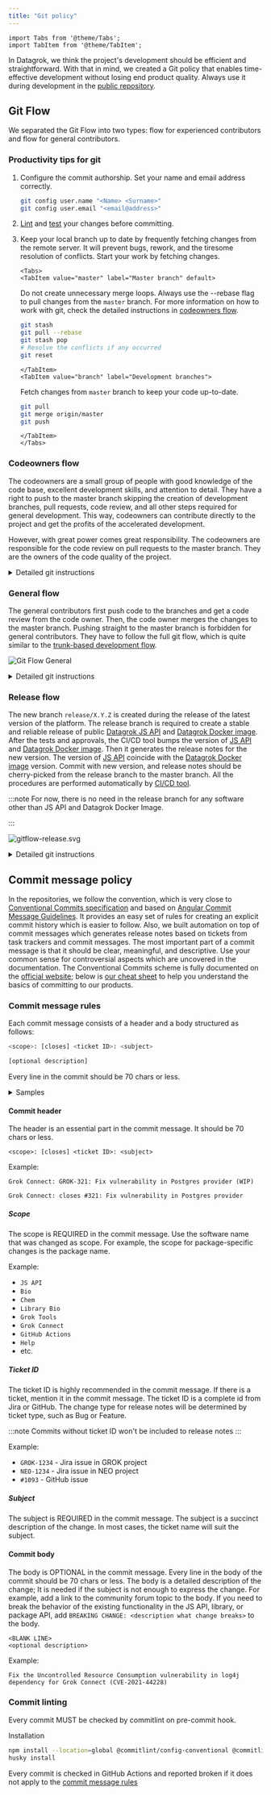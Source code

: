 ```yaml
---
title: "Git policy"
---
```


```mdx-code-block
import Tabs from '@theme/Tabs';
import TabItem from '@theme/TabItem';
```

In Datagrok, we think the project's development should be efficient and straightforward. With that in mind, we created a
Git policy that enables time-effective development without losing end product quality. Always use it during development
in the [public repository](../../collaborate/public-repository.md).

## Git Flow

We separated the Git Flow into two types: flow for experienced contributors and flow for general contributors.

### Productivity tips for git

1. Configure the commit authorship. Set your name and email address correctly.

   ```bash
   git config user.name "<Name> <Surname>"
   git config user.email "<email@address>"
   ```

2. [Lint](https://github.com/datagrok-ai/public/blob/master/CONTRIB.md#using-a-linter)
   and [test](https://datagrok.ai/help/develop/how-to/test-packages#local-testing) your changes before committing.
3. Keep your local branch up to date by frequently fetching changes from the remote server. It will prevent bugs,
   rework, and the tiresome resolution of conflicts. Start your work by fetching changes.

   ```mdx-code-block
   <Tabs>
   <TabItem value="master" label="Master branch" default>
   ```

   Do not create unnecessary merge loops. Always use the --rebase flag to pull changes from the `master` branch. For
   more information on how to work with git, check the detailed instructions in [codeowners flow](#codeowners-flow).

   ```bash
   git stash
   git pull --rebase
   git stash pop
   # Resolve the conflicts if any occurred
   git reset
   ```

   ```mdx-code-block
   </TabItem>
   <TabItem value="branch" label="Development branches">
   ```

   Fetch changes from `master` branch to keep your code up-to-date.

   ```bash
   git pull
   git merge origin/master
   git push
   ```

   ```mdx-code-block
   </TabItem>
   </Tabs>
   ```

### Codeowners flow

The codeowners are a small group of people with good knowledge of the code base, excellent development skills, and
attention to detail. They have a right to push to the master branch skipping the creation of development branches, pull
requests, code review, and all other steps required for general development. This way, codeowners can contribute
directly to the project and get the profits of the accelerated development.

However, with great power comes great responsibility. The codeowners are responsible for the code review on pull
requests to the master branch. They are the owners of the code quality of the project.

<details>
  <summary>Detailed git instructions</summary>

1. Clone the repository if you do not have the local repository. It is a one-time procedure.

   ```bash
   # git clone <repository_url>
   git clone https://github.com/datagrok-ai/public.git
   ```

2. Change the branch to the master branch.

   ```bash
   # git checkout <main_branch_name>
   git checkout master
   ```

3. Pull the latest changes from the remote server. Start your work by pulling the changes from the remote server. It
   will
   prevent bugs, rework, and the tiresome resolution of conflicts.

   ```bash
   git pull --rebase
   ```

4. Make changes in the files.
5. Test the changes. You can use the [datagrok toolkit](../tools/libraries.md#datagrok-toolkit)
   to [test packages](../how-to/test-packages.md#local-testing)
6. Add files to commit. We recommend not mixing refactoring with a new feature on one commit. The changes should be
   atomic with the exact purpose.

   ```bash
   git add -p
   ```

7. Create a commit with changes. Write descriptive and meaningful messages according to
   the [commit message rules](#commit-message-policy). Changelogs include all commit messages.

   ```bash
   # git commit -m '<commit message>'
   git commit -m '<scope>: [closes] <ticket ID>: <subject>
   [optional description]
   '
   ```

8. Push the commit right after the creation. Pushing one commit at a time helps to avoid unexpected GitHub Actions
   behavior.

   ```bash
   git push
   ```

</details>

### General flow

The general contributors first push code to the branches and get a code review from the code owner. Then, the code owner
merges the changes to the master branch. Pushing straight to the master branch is forbidden for general contributors.
They have to follow the full git flow, which is quite similar to
the [trunk-based development flow](https://www.atlassian.com/continuous-delivery/continuous-integration/trunk-based-development).

![Git Flow General](gitflow-general.svg)

<details>
  <summary>Detailed git instructions</summary>

1. Clone the repository if you do not have the local repository. It is a one-time procedure.

   ```bash
   # git clone <repository_url>
   git clone https://github.com/datagrok-ai/public.git
   ```

2. Change the branch to the master branch.

   ```bash
   # git checkout <main_branch_name>
   git checkout master
   ```

3. Pull the latest changes from the remote server. Start your work by pulling the changes from the remote server. It
   will
   prevent bugs, rework, and the tiresome resolution of conflicts.

   ```bash
   git pull
   ```

4. Create a git branch. It would be best to name it according to the task; the name must be meaningful.
   Use the agreed standard: `<first letter of your name><your surname>/<task ID>/<meaningful short description>`. Task
   ID should be a
   full ID from any task tracking system. For example, `jdoe/GROK-123/description` for Jira issues or
   `jdoe/#123/description` for GitHub issues.

   ```bash
   # git checkout -b <first letter of your name><you surname>/<task ID>/<meaningful short description>
   git checkout -b jdoe/GROK-123/description

   # git push –set-upstream origin <first letter of your name><you surname>/<task ID>/<meaningful short description>
   git push --set-upstream origin jdoe/GROK-123/description
   ```

5. Make changes in the files.
6. Test the changes. You can use the [datagrok toolkit](../tools/libraries.md#datagrok-toolkit)
   to [test packages](../how-to/test-packages.md#local-testing)
7. After all the required changes are made, merge changes from the master branch to your branch. Fix all the conflicts
   if it is required. Push the merged changes right after the merge.

   ```bash
   git pull
   # git merge origin/<main_branch_name>
   git merge origin/master
   # Push changes immediately after merge. This is very important to avoid conflicts in the future.
   git push
   ```

8. Add files to commit. We recommend not mixing refactoring with a new feature on one commit. The changes should be
   atomic with the exact purpose.

   ```bash
   git add -p
   ```

9. Create a commit with changes. Write descriptive and meaningful messages according to
   the [commit message rules](#commit-message-policy). Changelogs include all commit messages. If all the commits have
   descriptive messages, there will be no need to rewrite the message during a merge.

   ```bash
   # git commit -m '<commit message>'
   git commit -m '<scope>: [closes] <ticket ID>: <subject>
   [optional description]
   '
   ```

10. Push the commit right after the creation. Pushing one commit at a time helps to avoid unexpected GitHub Actions
    behavior.

    ```bash
    git push
    ```

11. Repeat steps 5-9 until you get the expected result
12. Create a pull request from your branch to the master branch and ask for a review from Code Owner.
13. After the approval, merge the pull request using the 'Squash and merge' option. All changes from the development
    branch
    will be merged into the master branch as one squashed commit. Check and rewrite the commit message if needed. The
    commit message must meet the [commit message rules](#commit-message-policy). Changelogs include all commit messages.
14. Repeat 2-12 steps every time you start working on a new task

</details>

### Release flow

The new branch `release/X.Y.Z` is created during the release of the latest version of the platform. The release branch
is required to create a stable and reliable release of public [Datagrok JS API](https://datagrok.ai/help/develop/js-api)
and [Datagrok Docker image](https://hub.docker.com/r/datagrok/datagrok). After the tests and approvals, the CI/CD
tool bumps the version of [JS API](https://datagrok.ai/help/develop/js-api)
and [Datagrok Docker image](https://hub.docker.com/r/datagrok/datagrok). Then it generates the release notes for the new
version. The version of [JS API](https://datagrok.ai/help/develop/js-api)
coincide with the [Datagrok Docker image](https://hub.docker.com/r/datagrok/datagrok) version. Commit with new version,
and release notes should be cherry-picked from the release branch to the master branch.
All the procedures are performed automatically by [CI/CD tool](../admin/releases/ci-flow.mdx).

:::note
For now, there is no need in the release branch for any software other than JS API and Datagrok Docker Image.
<!---Release notes for other software are generated during the publishing of software from the master branch to the registry.--->
:::

![gitflow-release.svg](gitflow-release.svg)

<details>
  <summary>Detailed git instructions</summary>

1. Clone the repository if you do not have the local repository. It is a one-time procedure.

   ```bash
   # git clone <repository_url>
   git clone https://github.com/datagrok-ai/public.git
   ```

2. Change the branch to the master branch.

   ```bash
   # git checkout <main_branch_name>
   git checkout master
   ```

3. Pull the latest changes from the remote server.

   ```bash
   git pull
   ```

4. Create a release branch. Name it according to the release: `release/<release number>`. For example,
   `release/1.2.3`

   ```bash
   # git checkout -b release/<release number>
   git checkout -b release/1.2.3
   # git push –-set-upstream origin release/<release number>
   git push --set-upstream origin release/1.2.3
   ```

5. Run the release job in CI/CD tool.

6. If any test has failed and the changes are required, make changes in the master branch and then
   cherry-pick them to the release branch.

   ```bash
   git pull
   # git cherry-pick <commit with required changes>
   git cherry-pick 123456789abcdefghijklmnopqrstuvwxyz
   ```

7. Restart the release job in CI/CD tool.
8. Repeat steps 5-6 until you get the expected result. The release job should complete successfully and push the new
   version and release notes to the release branch.

9. Cherry-pick the commit with the new version from the release branch to the master branch

   ```bash
   # Pull changes in the release branch
   git pull
   git checkout master

   # Pull changes in the master branch
   git pull

   # git cherry-pick <commit with version change and release notes from release branch>
   git cherry-pick zyxwvutsrqponmlkjihgfedcba987654321
   ```

10. Repeat 2-9 steps every time you start working on a new release

</details>

## Commit message policy

In the repositories, we follow the convention, which is very close
to [Conventional Commits specification](https://www.conventionalcommits.org/) and based on
[Angular Commit Message Guidelines](https://github.com/angular/angular/blob/22b96b9/CONTRIBUTING.md#-commit-message-guidelines).
It provides an easy set of rules for creating an explicit commit history which is
easier to follow. Also, we built automation on top of commit messages which generates release notes based on tickets
from task trackers and commit messages. The most important part of a commit message is that it should be clear,
meaningful, and descriptive. Use your common sense for controversial aspects which are uncovered in the documentation.
The Conventional Commits scheme is fully documented on the [official website](https://www.conventionalcommits.org/);
below is [our cheat sheet](#commit-message-rules) to help you
understand the basics of committing to our products.

### Commit message rules

Each commit message consists of a header and a body structured as follows:

```bash
<scope>: [closes] <ticket ID>: <subject>

[optional description]
```

Every line in the commit should be 70 chars or less.

<details>
  <summary>Samples</summary>

```
JS API: GROK-123: Update rxjs dependency version

Fix the CVE-0000-99999 vulnerability of old version rxjs in
JS API package.json
https://community.datagrok.ai/t/topic-for-dependency/000
```

```
Chem: closes #123: New super incredible feature release

BREAKING CHANGE: deleted the method superCool in chem.ts
```

```
GitHub Actions: GROK-456: Change in the release notes generation flow
```

```
Library Bio: #456: Create documentation for package usage (WIP)
```

</details>

#### Commit header

The header is an essential part in the commit message. It should be 70 chars or less.

`<scope>: [closes] <ticket ID>: <subject>`

Example:

```
Grok Connect: GROK-321: Fix vulnerability in Postgres provider (WIP)
```

```
Grok Connect: closes #321: Fix vulnerability in Postgres provider
```

##### Scope

The scope is REQUIRED in the commit message. Use the software name that was changed as scope. For example, the scope for
package-specific changes is the package name.

Example:

- `JS API`
- `Bio`
- `Chem`
- `Library Bio`
- `Grok Tools`
- `Grok Connect`
- `GitHub Actions`
- `Help`
- etc.

##### Ticket ID

The ticket ID is highly recommended in the commit message. If there is a ticket, mention it in the commit message.
The ticket ID is a complete id from Jira or GitHub. The change type for release notes will be determined by ticket type,
such as Bug or Feature.

:::note
Commits without ticket ID won't be included to release notes
:::

Example:

- `GROK-1234` - Jira issue in GROK project
- `NEO-1234` - Jira issue in NEO project
- `#1093` - GitHub issue

##### Subject

The subject is REQUIRED in the commit message. The subject is a succinct description of the change. In most cases, the
ticket name will suit the subject.

#### Commit body

The body is OPTIONAL in the commit message. Every line in the body of the commit should be 70 chars or less. The body is
a detailed description of the change; It is needed if the subject is not enough to express the change.
For example, add a link to the community forum topic to the body.
If you need to break the behavior of the existing functionality in the JS API, library, or package API, add `BREAKING
CHANGE: <description what change breaks>` to the body.

```
<BLANK LINE>
<optional description>
```

Example:

```
Fix the Uncontrolled Resource Consumption vulnerability in log4j
dependency for Grok Connect (CVE-2021-44228)
```

### Commit linting

Every commit MUST be checked by commitlint on pre-commit hook.

Installation

```bash
npm install --location=global @commitlint/config-conventional @commitlint/cli husky
husky install
```

Every commit is checked in GitHub Actions and reported broken if it does not apply to
the [commit message rules](#commit-message-rules)
